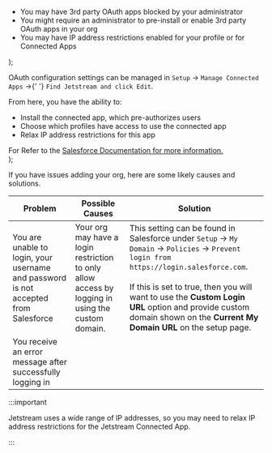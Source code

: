   <ul>
    <li>You may have 3rd party OAuth apps blocked by your administrator</li>
    <li>You might require an administrator to pre-install or enable 3rd party OAuth apps in your org</li>
    <li>You may have IP address restrictions enabled for your profile or for Connected Apps</li>
  </ul>
);

  <div>
    <p>
      OAuth configuration settings can be managed in <code>Setup</code> → <code>Manage Connected Apps</code> →{' '}
      <code>Find Jetstream and click Edit</code>.
    </p>
    From here, you have the ability to:
    <ul>
      <li>Install the connected app, which pre-authorizes users</li>
      <li>Choose which profiles have access to use the connected app</li>
      <li>Relax IP address restrictions for this app</li>
    </ul>
    For Refer to the <a
      href="https://help.salesforce.com/s/articleView?id=sf.connected_app_manage.htm&type=5"
      target="_blank"
      rel="noreferrer"
    >
      Salesforce Documentation for more information.
    </a>
  </div>
);

If you have issues adding your org, here are some likely causes and solutions.

| Problem                                                                             | Possible Causes                                                                                   | Solution                                                                                                                                                                                                                                                                                                                  |
| ----------------------------------------------------------------------------------- | ------------------------------------------------------------------------------------------------- | ------------------------------------------------------------------------------------------------------------------------------------------------------------------------------------------------------------------------------------------------------------------------------------------------------------------------- |
| You are unable to login, your username and password is not accepted from Salesforce | Your org may have a login restriction to only allow access by logging in using the custom domain. | This setting can be found in Salesforce under `Setup` → `My Domain` → `Policies` → `Prevent login from https://login.salesforce.com`. <br /> <br /> If this is set to true, then you will want to use the **Custom Login URL** option and provide custom domain shown on the **Current My Domain URL** on the setup page. |
| You receive an error message after successfully logging in                          | <OAuthSettingsList />                                                                             | <OAuthSettingsSolution />                                                                                                                                                                                                                                                                                                 |

:::important

Jetstream uses a wide range of IP addresses, so you may need to relax IP address restrictions for the Jetstream Connected App.

:::
